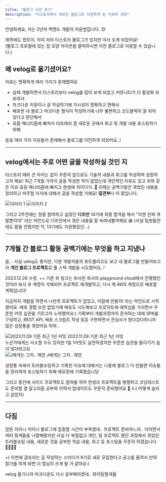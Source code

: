 ```yaml
---
title: "블로그 이전 후기"
description: "티스토리에서 새로운 블로그로 이전하게 된 이유와 과정"
---
```


안녕하세요, 저는 2년차 백엔드 개발자 차윤범입니다. 😊

제목에도 썼듯이, 이미 저의 티스토리 블로그가 있지만 이사 오게 되었어요!  
(벨로그 프로필에 있는 집 모양 아이콘을 클릭하시면 이전 블로그로 이동할 수 있습니다.)  

## 왜 velog로 옮기셨어요?
이유는 명확하게 여러 가지가 존재했어요

- 실제 개발하면서 티스토리보다 velog를 많이 보게 되었고 커뮤니티가 더 활성화 되보여서 
- 마크다운 지원이나 글 작성하기에 가시성이 명확하고 편해서
- 배포한 내 블로그 마크다운 형식이 작성하기에 너무 불편하고 코드블럭이 잘 되어 있다고 판단해서 
- 요즘 매너리즘에 빠져서 리프레쉬 겸 새로운 곳에서 회고 및 개발 내용 포스팅하기 위해

등등 여러 가지 이유들이 존재해서 블로그를 이전하게 되었어요..!

---

## velog에서는 주로 어떤 글을 작성하실 것인 지

티스토리 때와 큰 차이는 없이 꾸준히 앞으로도 기술적 내용과 회고를 작성하며 성장하고자 해요!
최근 7개월 가까이 글을 작성한 적이 없었는데 개인적인 이유도 있고 위와 같은 이유 등등 매너리즘에 빠지고 현생에 치이다가..🥲 이제는 공백기동안 겪었던 내용을 정리하고 마주할 지식에 대해서 글을 작성할 거에요! **많관부**다 이 말입니다.

<div className="grid grid-cols-2 gap-4">
  <img
    src="https://velog.velcdn.com/images/uiurihappy/post/e29301f1-432b-4ed5-a86d-517452f269d2/image.jpeg"
    alt="이미지 1"
    className="rounded-lg"
  />
  <img
    src="https://velog.velcdn.com/images/uiurihappy/post/47b46bd9-edf2-49e1-b258-fcf13f0a2292/image.jpeg"
    alt="이미지 2"
    className="rounded-lg"
  />
</div>

그리고 2주전에는 정말 참여하고 싶었던 **디프만** 14기에 최종 합격을 해서 "이젠 진짜 개발뿐이야" 라는 마인드로 디프만에서 겪은 내용을 잘 녹여내볼까해요 😁 (사실 팀원들한테도 말을 안했지만 11, 13기에도 지원했었던...)

---

## 7개월 간 블로그 활동 공백기에는 무엇을 하고 지냈나
음... 사실 velog도 좋지만, 다른 개발자들의 포트폴리오도 보고 내 블로그를 만들어보고자 **개인 블로그 프로젝트**로 풀 스택 개발을 시도했어요..! 


2023.12.28 수정.
++ 기존 위 링크는 퇴사한 회사의 playground cloud에서 진행했던 것이라 퇴사 후 계정이 삭제되어 프로젝트 재개발하고, 다시 제 AWS 계정으로 배포할 계획입니다!

<Cards>
  <Card title="기존 백엔드 ybchar.dev repo" href="https://github.com/char-yb/ybchar.dev-back" />
  <Card title="기존 프론트엔드 ybchar.dev repo" href="https://github.com/char-yb/ybchar.dev-front" />
</Cards>


지금까지 개발을 하면서 나만의 프로젝트가 없었고, 이참에 만들자! 라는 마인드로 시작했어요. 배포 경험 또한 없었기에 배포도 시도해보고 프로덕트에 애착심을 가지면서 꾸준한 커밋 습관을 기르고자 노력했어요:)
기획부터 개발과정까지 혼자하는 데에 SPA를 구성하고, REST API, 배포 스크립트 작성 등등 구현하면서 관심사가 왔다갔다하니까 많은 성장통을 겪었어요 허허.. 

<div className="flex flex-col items-center text-gray-500 my-4">
  <img
    src="https://velog.velcdn.com/images/uiurihappy/post/16111bd7-129b-4744-b1fc-d4a0d38f2ba0/image.png"
    alt="2023.11.09 기준 최근 1년 커밋"
    className="w-full max-w-md rounded-lg shadow mb-2"
  />
  <span className="text-sm">2023.11.09 기준 최근 1년 커밋</span>
</div>

<div className="my-2">
  누군가에게는 사소할 수도 있지만 1일 1커밋도 실천하였지만 꾸준한 습관을 들이기가 쉽지 않더라고요
</div>

<div className="flex flex-col items-center my-4">
  <img
    src="https://velog.velcdn.com/images/uiurihappy/post/5cc81083-9e3d-47b6-ab40-c59a58201e8c/image.png"
    alt="J에게는 그저.. 재앙"
    className="w-full max-w-md rounded-lg shadow"
  />
  <span className="text-xs text-gray-400 mt-1">J에게는 그저.. 재앙</span>
</div>

성장통 속에서 트러블슈팅하고 기록한 이슈에 대해서는 나중에 블로그 다 만들면 이슈들을 정리하여 포스팅하기 위해 메모장에 기록했습니당

그리고 중간에 사이드 프로젝트도 참여를 하여 현생과 프로젝트를 병행하고 코딩테스트도 준비할 겸 알고리즘 공부와 이력서 업데이트도 꾸준히 준비했어요 🥹 (나 어떻게 숨쉬고 살았지)

---

## 다짐
암튼 이러니 저러니 블로그에 집중할 시간이 부족했네.. 프로젝트 준비하느라.. 이러면서 여러 핑계들을 나열해봤지만 사실 다 부질없고 개인, 팀 프로젝트 했던 과정에서 겪었던 트러블슈팅 내용, 새로운 것을 공부한 학습 내용, 회고 등 포스팅을 꾸준히 하겠습니다 🙇‍♂️🙇‍♂️

+) 이번에 글또라는 글 작성하는 스터디가 9기로 새로 모집한다고 공고를 올려서 만약 참가를 하게 되면 더 열심히 쓰게 될 거 같아요:)

velog 옮기니까 마크다운도 다시 공부해야겠네.. 화이팅할게욥









